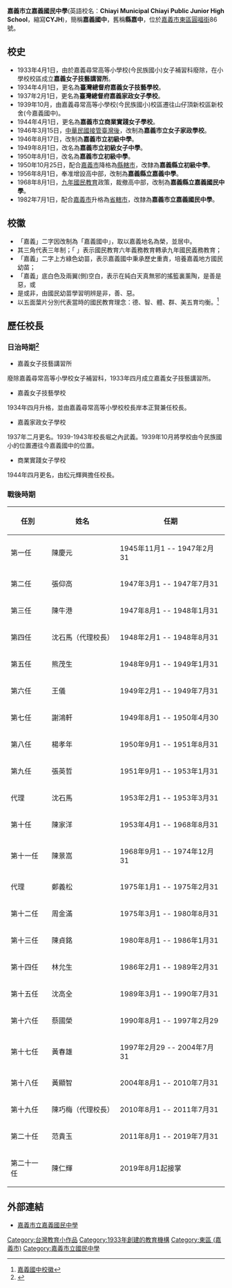 {{refimprove|time=2016-11-24T13:07:46+00:00}}
{{Infobox_School
|name           =嘉義市立嘉義國民中學
|other_name     =[[English|English]]：'''Chiayi Municipal Chiayi Public Junior High School'''<br>[[日本語|日本語]]：'''かぎしりつかぎこくみんちゅうがく'''
|image          =
|motto          =
|established    =1933年
|type           =市立國中
|affiliation    =[[嘉義市政府|嘉義市政府]]
|district       ={{TWN}}[[嘉義市|嘉義市]][[東區_(嘉義市)|東區]]
|grades         =
|president      =
|principal      =陳仁輝
|staff          =
|enrollment     =
|magazine      = 
|address       =[[嘉義市|嘉義市]][[東區_(嘉義市)|東區]][[圓福街|圓福街]]86號
|website        =http://www.cyjh.cy.edu.tw
}}


'''嘉義市立嘉義國民中學'''(英語校名：'''Chiayi Municipal Chiayi Public Junior High School'''，縮寫'''CYJH''')，簡稱'''嘉義國中'''，舊稱'''縣嘉中'''，位於[[嘉義市|嘉義市]][[東區_(嘉義市)|東區]][[圓福街|圓福街]]86號。

==校史==
*1933年4月1日，由於嘉義尋常高等小學校(今民族國小)女子補習科廢除，在小學校校區成立'''嘉義女子技藝講習所'''。
*1934年4月1日，更名為'''臺灣總督府嘉義女子技藝學校'''。
*1937年2月1日，更名為'''臺灣總督府嘉義家政女子學校'''。
*1939年10月，由嘉義尋常高等小學校(今民族國小)校區遷往山仔頂新校區新校舍(今嘉義國中)。
*1944年4月1日，更名為'''嘉義市立商業實踐女子學校'''。
*1946年3月15日，[[臺灣戰後時期|中華民國接管臺灣後]]，改制為'''嘉義市立女子家政學校'''。
*1946年8月17日，改制為'''嘉義市立初級中學'''。
*1949年8月1日，改名為'''嘉義市立初級女子中學'''。
*1950年8月1日，改名為'''嘉義市立初級中學'''。
*1950年10月25日，配合[[嘉義市_(縣轄市)|嘉義市]]降格為[[縣轄市|縣轄市]]，改隸為'''嘉義縣立初級中學'''。
*1956年8月1日，奉准增設高中部，改制為'''嘉義縣立嘉義中學'''。
*1968年8月1日，[[九年國民教育|九年國民教育]]政策，裁撤高中部，改制為'''嘉義縣立嘉義國民中學'''。
*1982年7月1日，配合[[嘉義市|嘉義市]]升格為[[市_(中華民國)|省轄市]]，改隸為'''嘉義市立嘉義國民中學'''。

==校徽==
*「嘉義」二字因改制為「嘉義國中」，取以嘉義地名為榮，並居中。
*其三角代表三年制；「 」表示國民教育六年義務教育轉承九年國民義務教育；
*「嘉義」二字上方綠色幼苗，表示嘉義國中秉承歷史重責，培養嘉義地方國民幼苗；
*「嘉義」底白色及兩翼(側)空白，表示在純白天真無邪的搖籃裏薰陶，是善是惡，或
*是或非，由國民幼苗學習明辨是非，善、惡。
*以五面葉片分別代表當時的國民教育理念：德、智、體、群、美五育均衡。<ref>[http://www.cyjh.cy.edu.tw/web/images/stories/www/mark.pdf 嘉義國中校徽]</ref>

==歷任校長==
===日治時期<ref>{{cite web |language=zh-tw |publisher=嘉大教育研究學刊第38期105-140 |title=日治時期嘉義家政女學校校園生活之研究 |url=http://www.ncyu.edu.tw/files/site_content/giee/04日治時期嘉義家政女學校校園生活之研究.pdf |author=蔡元隆、黃雅芳 |access-date=2022-04-17 |archive-date=2022-01-21 |archive-url=https://web.archive.org/web/20220121065855/http://www.ncyu.edu.tw/files/site_content/giee/04%E6%97%A5%E6%B2%BB%E6%99%82%E6%9C%9F%E5%98%89%E7%BE%A9%E5%AE%B6%E6%94%BF%E5%A5%B3%E5%AD%B8%E6%A0%A1%E6%A0%A1%E5%9C%92%E7%94%9F%E6%B4%BB%E4%B9%8B%E7%A0%94%E7%A9%B6.pdf |dead-url=no }}</ref>===

*嘉義女子技藝講習所
廢除嘉義尋常高等小學校女子補習科，1933年四月成立嘉義女子技藝講習所。

*嘉義女子技藝學校
1934年四月升格，並由嘉義尋常高等小學校校長岸本正賢兼任校長。

*嘉義家政女子學校
1937年二月更名。1939-1943年校長堀之內武義。1939年10月將學校由今民族國小的位置遷往今嘉義國中的位置。

*商業實踐女子學校
1944年四月更名，由松元輝興擔任校長。

===戰後時期===
{| class="wikitable" border="1" cellspacing="0" cellpadding="5" align="light"
!任別
!姓名
!任期
|-
| 第一任
| 陳慶元
| 1945年11月1 -- 1947年2月31
|-
| 第二任
| 張仰高
| 1947年3月1 -- 1947年7月31
|-
| 第三任
| 陳牛港
| 1947年8月1 -- 1948年1月31
|-
| 第四任
| 沈石馬（代理校長）
| 1948年2月1 -- 1948年8月31
|-
| 第五任
| 熊茂生
| 1948年9月1 -- 1949年1月31
|-
| 第六任
| 王儀
| 1949年2月1 -- 1949年7月31
|-
| 第七任
| 謝鴻軒
| 1949年8月1 -- 1950年4月30
|-
| 第八任
| 楊孝年
| 1950年9月1 -- 1951年8月31
|-
| 第九任
| 張英哲
| 1951年9月1 -- 1953年1月31
|-
| 代理
| 沈石馬
| 1953年2月1 -- 1953年3月31
|-
| 第十任
| 陳家洋
| 1953年4月1 -- 1968年8月31
|-
| 第十一任
| 陳景嵩
| 1968年9月1 -- 1974年12月31
|-
| 代理
| 鄭義松
| 1975年1月1 -- 1975年2月31
|-
| 第十二任
| 周金滿
| 1975年3月1 -- 1980年8月31
|-
| 第十三任
| 陳貞銘
| 1980年8月1 -- 1986年1月31
|-
| 第十四任
| 林允生
| 1986年2月1 -- 1989年2月31
|-
| 第十五任
| 沈高全
| 1989年3月1 -- 1990年7月31
|-
| 第十六任
| 蔡國榮
| 1990年8月1 -- 1997年2月29
|-
| 第十七任
| 黃春雄
| 1997年2月29 -- 2004年7月31
|-
| 第十八任
| 黃顯智
| 2004年8月1 -- 2010年7月31
|-
| 第十九任
| 陳巧梅（代理校長）
| 2010年8月1 -- 2011年7月31
|-
| 第二十任
| 范貴玉
| 2011年8月1 -- 2019年7月31
|-
| 第二十一任
| 陳仁輝
| 2019年8月1起接掌
|}

==外部連結==

*[http://www.cyjh.cy.edu.tw/ 嘉義市立嘉義國民中學]{{Wayback|url=http://www.cyjh.cy.edu.tw/ |date=20081210102213 }}{{zh-tw}}
{{嘉義市各級學校}}

[[Category:台灣教育小作品|Category:台灣教育小作品]]
[[Category:1933年創建的教育機構|Category:1933年創建的教育機構]]
[[Category:東區_(嘉義市)|Category:東區 (嘉義市)]]
[[Category:嘉義市立國民中學|Category:嘉義市立國民中學]]